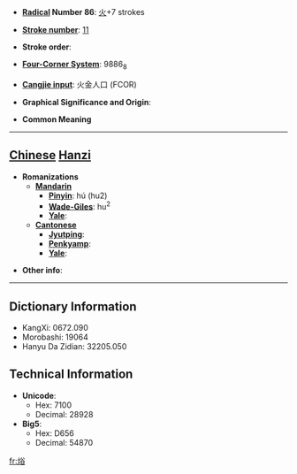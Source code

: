 * '''[[Wiktionary:Chinese radical index| Radical]] Number 86''': [[Wiktionary:Chinese radical index 火|火]]+7 strokes

* '''[[Wiktionary:Chinese total strokes index|Stroke number]]''': [[Wiktionary:Chinese total strokes index 11|11]]

* '''Stroke order''': 

* '''[[Wiktionary:Chinese four corner index|Four-Corner System]]''': 9886<sub>8</sub>

* '''[[Wiktionary:Chinese Cangjie index|Cangjie input]]''': 火金人口 (FCOR)

* '''Graphical Significance and Origin''': 

* '''Common Meaning'''

----

== [[Chinese]] [[Hanzi]] ==

* '''Romanizations'''
** '''[[Mandarin]]'''
*** '''[[Pinyin]]''': hú (hu2)
*** '''[[Wade-Giles]]''': hu<sup>2</sup>
*** '''[[Yale]]''': 
** '''[[Cantonese]]'''
*** '''[[Jyutping]]''':
*** '''[[Penkyamp]]''': 
*** '''[[Yale]]''': 

* '''Other info''': 

----

== Dictionary Information ==

* KangXi: 0672.090
* Morobashi: 19064
* Hanyu Da Zidian: 32205.050

== Technical Information ==

* '''Unicode''':
** Hex: 7100
** Decimal: 28928
* '''Big5''':
** Hex: D656
** Decimal: 54870

[[fr:焀]]